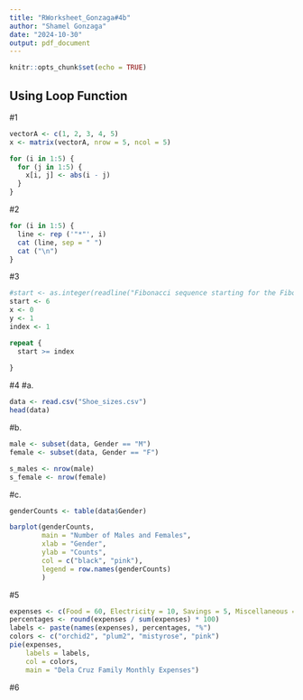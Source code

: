 ```yaml
---
title: "RWorksheet_Gonzaga#4b"
author: "Shamel Gonzaga"
date: "2024-10-30"
output: pdf_document
---
```


```r
knitr::opts_chunk$set(echo = TRUE)
```

## Using Loop Function

#1
```r
vectorA <- c(1, 2, 3, 4, 5)
x <- matrix(vectorA, nrow = 5, ncol = 5)

for (i in 1:5) {
  for (j in 1:5) {
    x[i, j] <- abs(i - j)
  }
}

```

#2
```r
for (i in 1:5) {
  line <- rep ('"*"', i)
  cat (line, sep = " ")
  cat ("\n")
}
```
#3
```r
#start <- as.integer(readline("Fibonacci sequence starting for the Fibonnaci Sequence: ")
start <- 6
x <- 0
y <- 1
index <- 1

repeat {
  start >= index
  
}
```

#4
#a.
```r
data <- read.csv("Shoe_sizes.csv")
head(data)
```

#b.
```r
male <- subset(data, Gender == "M")
female <- subset(data, Gender == "F")

s_males <- nrow(male)
s_female <- nrow(female)
```

#c.
```r
genderCounts <- table(data$Gender)

barplot(genderCounts,
        main = "Number of Males and Females",
        xlab = "Gender",
        ylab = "Counts",
        col = c("black", "pink"),
        legend = row.names(genderCounts)
        )
```
#5
```r
expenses <- c(Food = 60, Electricity = 10, Savings = 5, Miscellaneous = 25)
percentages <- round(expenses / sum(expenses) * 100)
labels <- paste(names(expenses), percentages, "%")
colors <- c("orchid2", "plum2", "mistyrose", "pink")
pie(expenses,
    labels = labels,
    col = colors,
    main = "Dela Cruz Family Monthly Expenses")
```

#6
